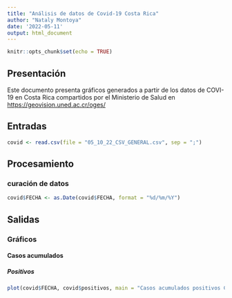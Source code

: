 ---
title: "Análisis de datos de Covid-19 Costa Rica"
author: "Nataly Montoya"
date: '2022-05-11'
output: html_document
---

```{r setup, include=FALSE}
knitr::opts_chunk$set(echo = TRUE)
```

## Presentación 
Este documento presenta gráficos generados a partir de los datos de COVI-19  en Costa Rica compartidos por el Ministerio de Salud en [https://geovision.uned.ac.cr/oges/](https://geovision.uned.ac.cr/oges/) 

## Entradas
```{r carga-datos}
covid <- read.csv(file = "05_10_22_CSV_GENERAL.csv", sep = ";")
```


## Procesamiento 

### curación de datos 
```{r conversión-fecha}
covid$FECHA <- as.Date(covid$FECHA, format = "%d/%m/%Y")
```



## Salidas


### Gráficos


#### Casos acumulados
 

##### Positivos 
```{r casos-positivos-acumulados}
plot(covid$FECHA, covid$positivos, main = "Casos acumulados positivos COVID-19 en costa Rica", xlab = "Fecha", ylab = "Casos")
```

